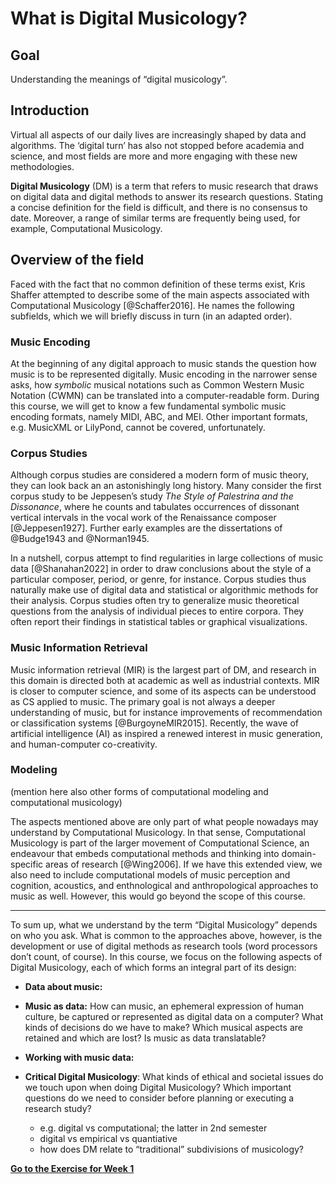 # What is Digital Musicology? 

::: {.callout-note}
# Goal
Understanding the meanings of "digital musicology".
:::

## Introduction

Virtual all aspects of our daily lives are increasingly shaped by data and algorithms. 
The 'digital turn' has also not stopped before academia and science, and most fields are more and more engaging with these new methodologies.

**Digital Musicology** (DM) is a term that refers to music research that draws on digital data 
and digital methods to answer its research questions. Stating a concise definition for the field 
is difficult, and there is no consensus to date. Moreover, a range of similar terms are 
frequently being used, for example, Computational Musicology. 

## Overview of the field 

Faced with the fact that 
no common definition of these terms exist, Kris Shaffer attempted to describe some of 
the main aspects associated with Computational Musicology [@Schaffer2016]. 
He names the following subfields, which we will briefly discuss in turn (in an adapted order). 

### Music Encoding 

At the beginning of any digital approach to music stands the question how music 
is to be represented digitally. Music encoding in the narrower sense asks, 
how _symbolic_ musical notations such as Common Western Music Notation (CWMN) 
can be translated into a computer-readable form. 
During this course, we will get to know a few fundamental symbolic music encoding formats,
namely MIDI, ABC, and MEI. Other important formats, e.g. MusicXML or LilyPond, 
cannot be covered, unfortunately.

### Corpus Studies 

Although corpus studies are considered a modern form of music theory, 
they can look back an an astonishingly long history. Many consider the first 
corpus study to be Jeppesen's study _The Style of Palestrina and the Dissonance_,
where he counts and tabulates occurrences of dissonant vertical intervals in the 
vocal work of the Renaissance composer [@Jeppesen1927]. Further early examples 
are the dissertations of @Budge1943 and @Norman1945.

In a nutshell, corpus attempt to find regularities in large collections of 
music data [@Shanahan2022] in order to draw conclusions about the style of a particular 
composer, period, or genre, for instance. Corpus studies thus naturally make use 
of digital data and statistical or algorithmic methods for their analysis. 
Corpus studies often try to generalize music theoretical questions from the 
analysis of individual pieces to entire corpora. They often report their findings 
in statistical tables or graphical visualizations.

### Music Information Retrieval

Music information retrieval (MIR) is the largest part of DM, and research in this domain 
is directed both at academic as well as industrial contexts. MIR is closer to computer science, 
and some of its aspects can be understood as CS applied to music. The primary goal is 
not always a deeper understanding of music, but for instance improvements of recommendation 
or classification systems [@BurgoyneMIR2015]. Recently, the wave of artificial intelligence (AI) as 
inspired a renewed interest in music generation, and human-computer co-creativity. 

### Modeling 

(mention here also other forms of computational modeling and computational musicology)

The aspects mentioned above are only part of what people nowadays may understand 
by Computational Musicology. In that sense, Computational Musicology is part of the larger 
movement of Computational Science, an endeavour that embeds computational methods and thinking 
into domain-specific areas of research [@Wing2006]. If we have this extended view, 
we also need to include computational models of music perception and cognition, acoustics, 
and enthnological and anthropological approaches to music as well. However, this would go 
beyond the scope of this course. 

---

To sum up, what we understand by the term "Digital Musicology" depends on who you ask. 
What is common to the approaches above, however, is the development or use of digital 
methods as research tools (word processors don't count, of course).
In this course, we focus on the following aspects of Digital Musicology, each of which 
forms an integral part of its design:

- **Data about music:**
- **Music as data:** How can music, an ephemeral expression of human culture, be captured
  or represented as digital data on a computer? What kinds of decisions do we have to make?
  Which musical aspects are retained and which are lost? Is music as data translatable?
- **Working with music data:** 
- **Critical Digital Musicology**: What kinds of ethical and societal issues do we 
  touch upon when doing Digital Musicology? Which important questions do we need to consider 
  before planning or executing a research study? 

  - e.g. digital vs computational; the latter in 2nd semester
  - digital vs empirical vs quantiative
  - how does DM relate to "traditional" subdivisions of musicology?


[**Go to the Exercise for Week 1**](./ex/01_what_is_dm.qmd)

